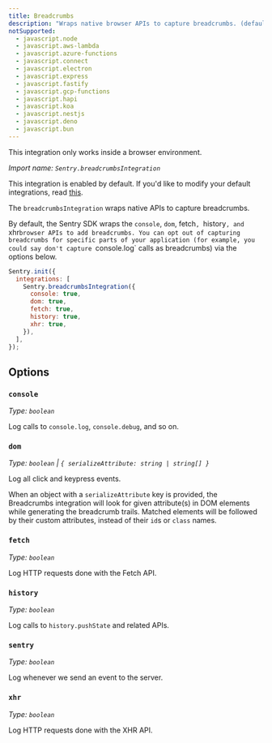 ```yaml
---
title: Breadcrumbs
description: "Wraps native browser APIs to capture breadcrumbs. (default)"
notSupported:
  - javascript.node
  - javascript.aws-lambda
  - javascript.azure-functions
  - javascript.connect
  - javascript.electron
  - javascript.express
  - javascript.fastify
  - javascript.gcp-functions
  - javascript.hapi
  - javascript.koa
  - javascript.nestjs
  - javascript.deno
  - javascript.bun
---
```


<Alert level="info">

This integration only works inside a browser environment.

</Alert>

_Import name: `Sentry.breadcrumbsIntegration`_

This integration is enabled by default. If you'd like to modify your default integrations, read [this](./../#modifying-default-integrations).

The `breadcrumbsIntegration` wraps native APIs to capture breadcrumbs.

By default, the Sentry SDK wraps the `console`, `dom`, fetch`, `history`, and `xhr`browser APIs to add breadcrumbs. You can opt out of capturing breadcrumbs for specific parts of your application (for example, you could say don't capture `console.log` calls as breadcrumbs) via the options below.

```JavaScript
Sentry.init({
  integrations: [
    Sentry.breadcrumbsIntegration({
      console: true,
      dom: true,
      fetch: true,
      history: true,
      xhr: true,
    }),
  ],
});
```

## Options

### `console`

_Type: `boolean`_

Log calls to `console.log`, `console.debug`, and so on.

### `dom`

_Type: `boolean` | `{ serializeAttribute: string | string[] }`_

Log all click and keypress events.

When an object with a `serializeAttribute` key is provided, the Breadcrumbs integration will look for given attribute(s) in DOM elements while generating the breadcrumb trails. Matched elements will be followed by their custom attributes, instead of their `id`s or `class` names.

### `fetch`

_Type: `boolean`_

Log HTTP requests done with the Fetch API.

### `history`

_Type: `boolean`_

Log calls to `history.pushState` and related APIs.

### `sentry`

_Type: `boolean`_

Log whenever we send an event to the server.

### `xhr`

_Type: `boolean`_

Log HTTP requests done with the XHR API.
